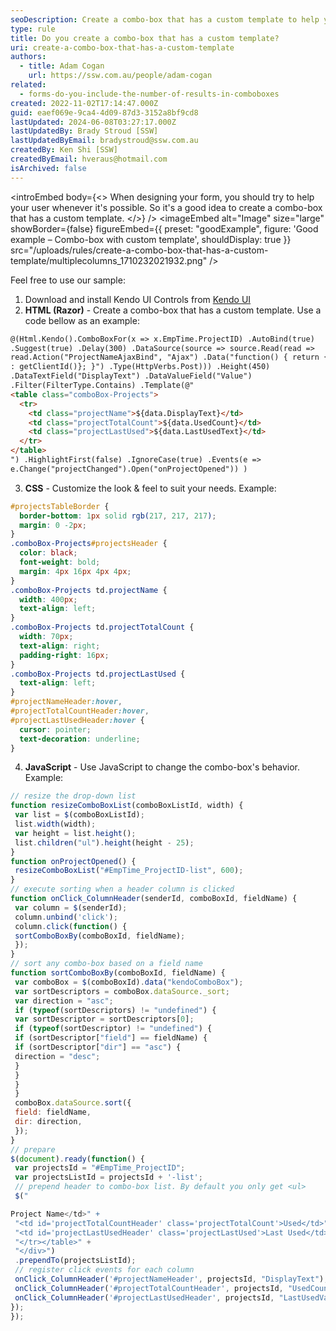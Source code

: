 ```yaml
---
seoDescription: Create a combo-box that has a custom template to help your user by providing a more detailed view of available options.
type: rule
title: Do you create a combo-box that has a custom template?
uri: create-a-combo-box-that-has-a-custom-template
authors:
  - title: Adam Cogan
    url: https://ssw.com.au/people/adam-cogan
related:
  - forms-do-you-include-the-number-of-results-in-comboboxes
created: 2022-11-02T17:14:47.000Z
guid: eaef069e-9ca4-4d09-87d3-3152a8bf9cd8
lastUpdated: 2024-06-08T03:27:17.000Z
lastUpdatedBy: Brady Stroud [SSW]
lastUpdatedByEmail: bradystroud@ssw.com.au
createdBy: Ken Shi [SSW]
createdByEmail: hveraus@hotmail.com
isArchived: false
---
```


<introEmbed
  body={<>
When designing your form, you should try to help your user whenever it's possible. So it's a good idea to create a combo-box that has a custom template.
  </>}
/>
<imageEmbed
  alt="Image"
  size="large"
  showBorder={false}
  figureEmbed={{
    preset: "goodExample",
    figure: 'Good example – Combo-box with custom template',
    shouldDisplay: true
  }}
  src="/uploads/rules/create-a-combo-box-that-has-a-custom-template/multiplecolumns_1710232021932.png"
/>

Feel free to use our sample:

1. Download and install Kendo UI Controls from [Kendo UI](http://www.kendoui.com/)
2. **HTML (Razor)** - Create a combo-box that has a custom template. Use a code bellow as an example:

```html
@(Html.Kendo().ComboBoxFor(x => x.EmpTime.ProjectID) .AutoBind(true)
.Suggest(true) .Delay(300) .DataSource(source => source.Read(read =>
read.Action("ProjectNameAjaxBind", "Ajax") .Data("function() { return {clientId
: getClientId()}; }") .Type(HttpVerbs.Post))) .Height(450)
.DataTextField("DisplayText") .DataValueField("Value")
.Filter(FilterType.Contains) .Template(@"
<table class="comboBox-Projects">
  <tr>
    <td class="projectName">${data.DisplayText}</td>
    <td class="projectTotalCount">${data.UsedCount}</td>
    <td class="projectLastUsed">${data.LastUsedText}</td>
  </tr>
</table>
") .HighlightFirst(false) .IgnoreCase(true) .Events(e =>
e.Change("projectChanged").Open("onProjectOpened")) )
```

3. **CSS** - Customize the look & feel to suit your needs. Example:

```css
#projectsTableBorder {
  border-bottom: 1px solid rgb(217, 217, 217);
  margin: 0 -2px;
}
.comboBox-Projects#projectsHeader {
  color: black;
  font-weight: bold;
  margin: 4px 16px 4px 4px;
}
.comboBox-Projects td.projectName {
  width: 400px;
  text-align: left;
}
.comboBox-Projects td.projectTotalCount {
  width: 70px;
  text-align: right;
  padding-right: 16px;
}
.comboBox-Projects td.projectLastUsed {
  text-align: left;
}
#projectNameHeader:hover,
#projectTotalCountHeader:hover,
#projectLastUsedHeader:hover {
  cursor: pointer;
  text-decoration: underline;
}
```

4. **JavaScript** - Use JavaScript to change the combo-box's behavior. Example:

```js
// resize the drop-down list
function resizeComboBoxList(comboBoxListId, width) {
 var list = $(comboBoxListId);
 list.width(width);
 var height = list.height();
 list.children("ul").height(height - 25);
}
function onProjectOpened() {
 resizeComboBoxList("#EmpTime_ProjectID-list", 600);
}
// execute sorting when a header column is clicked
function onClick_ColumnHeader(senderId, comboBoxId, fieldName) {
 var column = $(senderId);
 column.unbind('click');
 column.click(function() {
 sortComboBoxBy(comboBoxId, fieldName);
 });
}
// sort any combo-box based on a field name
function sortComboBoxBy(comboBoxId, fieldName) {
 var comboBox = $(comboBoxId).data("kendoComboBox");
 var sortDescriptors = comboBox.dataSource._sort;
 var direction = "asc";
 if (typeof(sortDescriptors) != "undefined") {
 var sortDescriptor = sortDescriptors[0];
 if (typeof(sortDescriptor) != "undefined") {
 if (sortDescriptor["field"] == fieldName) {
 if (sortDescriptor["dir"] == "asc") {
 direction = "desc";
 }
 }
 }
 }
 comboBox.dataSource.sort({
 field: fieldName,
 dir: direction,
 });
}
// prepare
$(document).ready(function() {
 var projectsId = "#EmpTime_ProjectID";
 var projectsListId = projectsId + '-list';
 // prepend header to combo-box list. By default you only get <ul>
 $("

Project Name</td>" +
 "<td id='projectTotalCountHeader' class='projectTotalCount'>Used</td>" +
 "<td id='projectLastUsedHeader' class='projectLastUsed'>Last Used</td>" +
 "</tr></table>" +
 "</div>")
 .prependTo(projectsListId);
 // register click events for each column
 onClick_ColumnHeader('#projectNameHeader', projectsId, "DisplayText");
 onClick_ColumnHeader('#projectTotalCountHeader', projectsId, "UsedCount");
 onClick_ColumnHeader('#projectLastUsedHeader', projectsId, "LastUsedValue");
});
});
```
